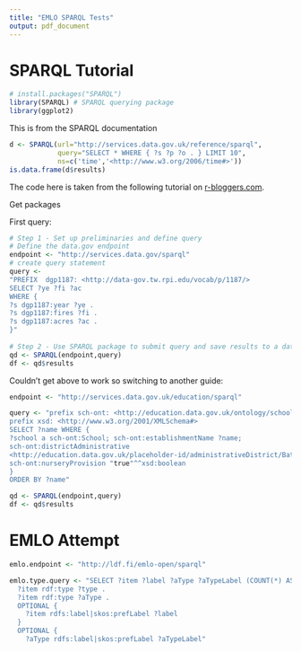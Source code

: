 ```yaml
---
title: "EMLO SPARQL Tests"
output: pdf_document
---
```


# SPARQL Tutorial


```r
# install.packages("SPARQL")
library(SPARQL) # SPARQL querying package
library(ggplot2)
```

This is from the SPARQL documentation

```r
d <- SPARQL(url="http://services.data.gov.uk/reference/sparql",
            query="SELECT * WHERE { ?s ?p ?o . } LIMIT 10",
            ns=c('time','<http://www.w3.org/2006/time#>'))
is.data.frame(d$results)
```

The code here is taken from the following tutorial on [r-bloggers.com](http://www.r-bloggers.com/sparql-with-r-in-less-than-5-minutes/).

Get packages


First query:

```r
# Step 1 - Set up preliminaries and define query
# Define the data.gov endpoint
endpoint <- "http://services.data.gov/sparql"
# create query statement
query <-
"PREFIX  dgp1187: <http://data-gov.tw.rpi.edu/vocab/p/1187/>
SELECT ?ye ?fi ?ac
WHERE {
?s dgp1187:year ?ye .
?s dgp1187:fires ?fi .
?s dgp1187:acres ?ac .
}"
 
# Step 2 - Use SPARQL package to submit query and save results to a data frame
qd <- SPARQL(endpoint,query)
df <- qd$results
```

Couldn't get above to work so switching to another guide:

```r
endpoint <- "http://services.data.gov.uk/education/sparql"

query <- "prefix sch-ont: <http://education.data.gov.uk/ontology/school#>
prefix xsd: <http://www.w3.org/2001/XMLSchema#>
SELECT ?name WHERE {
?school a sch-ont:School; sch-ont:establishmentName ?name;
sch-ont:districtAdministrative
<http://education.data.gov.uk/placeholder-id/administrativeDistrict/Bath-... ;
sch-ont:nurseryProvision "true"^^xsd:boolean
}
ORDER BY ?name"

qd <- SPARQL(endpoint,query)
df <- qd$results


```


# EMLO Attempt

```r
emlo.endpoint <- "http://ldf.fi/emlo-open/sparql"

emlo.type.query <- "SELECT ?item ?label ?aType ?aTypeLabel (COUNT(*) AS ?references) WHERE {
  ?item rdf:type ?type .
  ?item rdf:type ?aType .
  OPTIONAL {
    ?item rdfs:label|skos:prefLabel ?label
  }
  OPTIONAL {
    ?aType rdfs:label|skos:prefLabel ?aTypeLabel"

```

